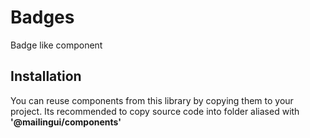 # Badges

Badge like component


<ComponentDemo type="badges" />

## Installation

You can reuse components from this library by copying them to your project.
Its recommended to copy source code into folder aliased with **'@mailingui/components'**

<ComponentSourceTabs type="badges" />
